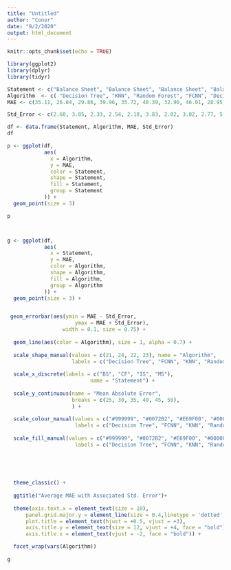 ```yaml
---
title: "Untitled"
author: "Conor"
date: "9/2/2020"
output: html_document
---
```


```r
knitr::opts_chunk$set(echo = TRUE)
```

```r
library(ggplot2)
library(dplyr)
library(tidyr)

Statement <- c("Balance Sheet", "Balance Sheet", "Balance Sheet", "Balance Sheet", "Cash Flow", "Cash Flow", "Cash Flow", "Cash Flow", "Income Statement", "Income Statement", "Income Statement" , "Income Statement", "Merged Statements", "Merged Statements", "Merged Statements", "Merged Statements")
Algorithm  <- c( "Decision Tree", "KNN", "Random Forest", "FCNN", "Decision Tree", "KNN", "Random Forest", "FCNN", "Decision Tree", "KNN", "Random Forest", "FCNN", "Decision Tree", "KNN", "Random Forest", "FCNN")
MAE <- c(35.11, 26.84, 29.86, 39.96, 35.72, 48.39, 32.90, 46.01, 28.95, 36.58, 25.91, 38.37, 30.24, 25.12, 24.26, 32.26)

Std_Error <- c(2.60, 3.05, 2.33, 2.54, 2.18, 3.83, 2.02, 3.02, 2.77, 5.91, 2.40, 6.64, 3.53, 1.82, 2.19, 2.82)

df <- data.frame(Statement, Algorithm, MAE, Std_Error)
df

```

```r
p <- ggplot(df,
            aes(
              x = Algorithm,
              y = MAE,
              color = Statement,
              shape = Statement,
              fill = Statement,
              group = Statement
            )) +
  geom_point(size = 3)

p




```






```r



g <- ggplot(df,
            aes(
              x = Statement,
              y = MAE,
              color = Algorithm,
              shape = Algorithm,
              fill = Algorithm,
              group = Algorithm
            )) +
  geom_point(size = 3) +


 geom_errorbar(aes(ymin = MAE - Std_Error, 
                      ymax = MAE + Std_Error),
                  width = 0.1, size = 0.75) +
  
  geom_line(aes(color = Algorithm), size = 1, alpha = 0.7) +
  
  scale_shape_manual(values = c(21, 24, 22, 23), name = "Algorithm",
                     labels = c("Decision Tree", "FCNN", "KNN", "Random Forest") ) +
  
  scale_x_discrete(labels = c("BS", "CF", "IS", "MS"),
                           name = "Statement") +
  
  scale_y_continuous(name = "Mean Absolute Error",
                     breaks = c(25, 30, 35, 40, 45, 50),
                     ) +
  
  scale_colour_manual(values = c("#999999", "#0072B2", "#E69F00", "#000000"), name = "Algorithm",
                      labels = c("Decision Tree", "FCNN", "KNN", "Random Forest")) +
  
  scale_fill_manual(values = c("#999999", "#0072B2", "#E69F00", "#000000"), name = "Algorithm",
                      labels = c("Decision Tree", "FCNN", "KNN", "Random Forest")) +
  
  

  
  
  theme_classic() +
  
  ggtitle("Average MAE with Associated Std. Error")+
  
  theme(axis.text.x = element_text(size = 10), 
      panel.grid.major.y = element_line(size = 0.4,linetype = 'dotted', colour = "lightgrey"),
      plot.title = element_text(hjust = +0.5, vjust = +3),
      axis.title.y = element_text(size = 12, vjust = +4, face = "bold"),
      axis.title.x = element_text(vjust = -2, face = "bold")) +

  facet_wrap(vars(Algorithm))
 
g


```